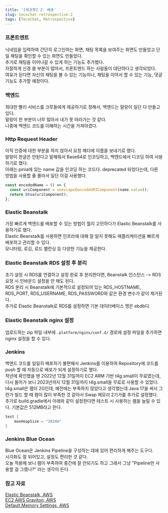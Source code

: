 ```yaml
---
title: '[테코챗] 2. 배포'
slug: tecochat-retrospective-2
tags: [TecoChat, Retrospective]
---
```


### 프론트엔트

닉네임을 입력하여 간단히 로그인하는 화면, 채팅 목록을 보여주는 화면도 만들었고 단일 채팅을 확인할 수 있는 화면도 만들었다.  
추가로 채팅을 이어나갈 수 있게 하는 기능도 추가했다.  
자잘하게 신경 쓸 부분이 많아서, 프론트엔드 하는 사람들이 대단하다고 생각되었다.  
여유가 된다면 자신의 채팅을 볼 수 있는 기능이나, 채팅을 이어서 할 수 있는 기능, 댓글 기능도 추가할 예정이다.  

### 백엔드

최대한 빨리 서비스를 크루들에게 제공하기로 정해서, 백엔드는 말랑이 일단 다 만들고 있다.  
말랑이 한 부분이 너무 많아서 내가 못 따라가는 것 같다.  
나중에 백엔드 코드를 이해하는 시간을 가져야겠다.  

### Http Request Header

아직 인증에 대한 부분을 하지 않아서 요청 헤더에 이름을 보내기로 했다.  
말랑이 한글은 안된다고 말해줘서 Base64로 인코딩하고, 백엔드에서 디코딩 하여 사용하기로 했다.  
아래는 pinia에 있는 name 값을 인코딩 하는 코드다. deprecated 되었다는데, 다른 방법을 사용할 줄 몰라서 일단 이걸 사용했다.  

```ts
const encodedName = () => {
  const uriComponent = unescape(encodeURIComponent(name.value));
  return btoa(uriComponent);
};
```

### Elastic Beanstalk

가장 빠르게 백엔드를 배포할 수 있는 방법이 뭘지 고민하다가 Elastic Beanstalk를 사용하기로 했다.  
Elastic Beanstalk를 사용하면 인프라에 대해 잘 알지 못해도 애플리케이션을 빠르게 배포하고 관리할 수 있다.  
모니터링, 로깅, 로드 밸런싱 등 다양한 기능을 제공한다.  

### Elastic Beanstalk RDS 설정 후 분리

초기 설정 시 RDS를 연결하고 설정 완료 후 분리한다면, Beanstalk 인스턴스 -> RDS 요청 시 인바운드 설정을 안 해도 된다.  
RDS 분리 시 Beanstalk에 기본적으로 설정되어 있는 RDS_HOSTNAME, RDS_PORT, RDS_USERNAME, RDS_PASSWORD와 같은 환경 변수가 같이 제거된다.  
추가로 Elastic Beanstalk로 RDS를 설정하면 기본 데이터베이스 명은 ebdb다.  

### Elastic Beanstalk nginx 설정

업로드하는 zip 파일 내부에 `.platform/nginx/conf.d/` 경로에 설정 파일을 추가하면 nginx 설정을 할 수 있다.  

### Jenkins

백엔드 코드를 일일히 배포하기 불편해서 Jenkins를 이용하여 Repository에 코드를 push 할 때 자동으로 배포가 되게 설정하기로 했다.  
작년에 확인했을 땐 2022년 12월 31일까지 EC2 ARM 기반 t4g.small이 무료였는데, 다시 들어가 보니 2023년까지 12월 31일까지 t4g.small을 무료로 사용할 수 있었다.  
t4g.small은 램이 2G인데, 예전에는 부족하지 않았다고 생각했는데 Java 17을 써서 그런가 빌드 할 때 램이 많이 부족한 것 같아서 Swap 메모리 2기가를 추가로 설정했다.  
추가로 build.gradle에서 아래와 같이 설정한다면 테스트 시 사용하는 램을 늘릴 수 있다. 기본값은 512MB라고 한다.  

```groovy
test {
    maxHeapSize = "1024m"
}
```

### Jenkins Blue Ocean

Blue Ocean은 Jenkins Pipeline을 구성하는 데에 있어 편리하게 해주는 도구다.  
시각화도 잘 되어있고, 설정도 편리한 것 같다.  
오늘 적용해 보니 램이 부족하여 중간에 잘 안되기도 하고 그래서 그냥 "Pipeline만 사용할 걸 그랬나?" 라는 생각이 든다.  

### 참고 자료

[Elastic Beanstalk, AWS](https://docs.aws.amazon.com/ko_kr/elasticbeanstalk/latest/dg/Welcome.html)  
[EC2 AWS Graviton, AWS](https://aws.amazon.com/ko/ec2/graviton/)  
[Default Memory Settings, AWS](https://docs.gradle.org/current/userguide/upgrading_version_4.html#rel5.0:default_memory_settings)